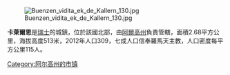{{unreferenced|time=2018-05-24T15:10:30+00:00}}
[[Image:Buenzen_vidita_ek_de_Kallern_130.jpg|right]]

'''卡萊爾恩'''是[[瑞士|瑞士]]的城鎮，位於該國北部，由[[阿爾高州|阿爾高州]]負責管轄，面積2.68平方公里，海拔高度513米，2012年人口309，七成人口信奉羅馬天主教，人口密度每平方公里115人。

{{Switzerland-geo-stub}}
[[Category:阿尔高州的市镇|Category:阿尔高州的市镇]]